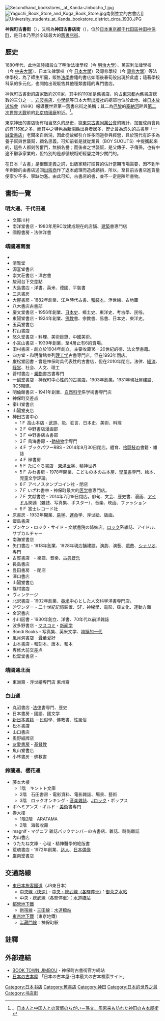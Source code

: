[[File:Secondhand_bookstores,_at_Kanda-Jinbocho_1.jpg|right]]
[[File:Yaguchi_Book_Store_and_Koga_Book_Store.jpg|thumb]]南側並立的古書店]]
[[File:University_students_at_Kanda_bookstore_district_circa_1930.JPG|thumb]] 

'''神保町古書街'''（{{jpn|j=神田神保町古書街|hg=かんだじんぼうちょうこしょがい|rm=Kanda jinbōchō koshogai|f=h}}），又稱為'''神田古書店街'''（{{jpn|j=神田古書店街|hg=かんだこしょてんがい|rm=Kanda koshoten gaiō|f=h}}），位於[[日本|日本]][[東京都|東京都]][[千代田區|千代田區]][[神田神保町|神田神保町]]，是日本乃至於全球最大的[[舊書店街|舊書店街]]。

== 歷史 ==
1880年代，此地區陸續設立了明治法律學校（今 [[明治大學|明治大學]]）、英吉利法律學校（今 [[中央大學_(日本)|中央大學]]）、日本法律學校（今 [[日本大學|日本大學]]）及專修學校（今 [[專修大學|專修大學]]）等法律學校，為了師生所需，販售[[法學|法學]]書籍的書店如雨後春筍般出現於此處；隨著學校科系的多元化，也開始出現販售其他種類書籍的專門書店。

神保町古書街的店家數約200家，其中約110家是舊書店，約占[[東京都區部|東京都內]]舊書店總數的三分之一。[[岩波書店|岩波書店]]、[[小學館|小學館]]等日本大型[[出版社|出版社]]的總部也位於此地。據[[日本放送協會|日本放送協會]]（NHK）報導獲世界第一舊書店街之美稱；其二為[[巴黎|巴黎]]的[[塞納河|塞納河]]畔與[[第二次世界大戰|第二次世界大戰]]前的[[北京|北京]][[琉璃廠|琉璃廠]]附近。<ref>。[http://news.searchina.ne.jp/disp.cgi?y=2009&d=0421&f=column_0421_002.shtml 日本人と中国人との習慣のちがい－孫文、周恩来も訪れた神田の古本屋街] {{Wayback|url=http://news.searchina.ne.jp/disp.cgi?y=2009&d=0421&f=column_0421_002.shtml |date=20090505160128 }}</ref>。

東京神田的書店街有相当悠久的歷史，據[[東京古書同業公會|東京古書同業公會]]的統計，加盟成員會員的有116家之多，而其中之特色為[[新潟縣|新潟縣]]出身者居多，歷史最為悠久的古書屋「[[一誠堂書店|一誠堂書店]]」老闆來自新潟，因此從故鄉引介許多同道參與經營，且於現代有許多為養子幫與世襲幫，顧名思義，可知前者是就從業員（BOY SUOUTS）中提攜起來的，這些人都刻苦奮鬥，無損名譽；而後者之世襲幫，是父傳子、子傳孫，也有中途不繼承家業的，但特別的是都循規蹈矩經營之殊少關門的。

在日本「古書」是很難定義之詞，出版家精打細算的估計當期市場需要，因不到半年剩餘的由書店送回[[出版商|出版商]]作了返本處理而造成虧損，所以，至目前古書店進貨量便寧少不多、寧缺勿濫。由此可知，古書店的書，並不一定是陳年書物。

== 書街一覽 ==
===明大通、千代田通===
*文庫川村
*南洋堂書店 - 1980年用RC改建成現在的店舗、[[建築|建築]]書専門店
*國際書房 - 法律洋書
=== 靖國通南面 ===
*{{link-ja|芳賀書店|芳賀書店}}
*清雅堂 
*源喜堂書店
*崇文荘書店 - 洋古書
*駿河台下交差點
*大島書店 - 洋書、英米、德國、平裝書
*三茶書房
*大屋書房 - 1882年創業、江戶時代古書、[[和裝本|和裝本]]、浮世繪、古地圖
*八木書店古書部
*慶文堂書店 - 1956年創業、[[日本史|日本史]]、鄉土史、東洋史、考古學、民俗。　
*東陽堂書店 - 1924年創業、[[佛教|佛教]]書、宗教書、易書、日本史、東洋史。
*玉英堂書店
*村山書店
*悠久堂書店 - 料理、美術目錄、中國美術。
*小宮山書店 - 1939年創業，至4層止有6的賣場。
*田村書店 - 創立於1904年創立，主要收藏16 - 20世紀的德、法文學書籍。
*四方堂 - 和明倫館並列[[理工学|理工学]]古書専門店，但在1993年閉店。
*巌松堂図書 - 曾是神保町具代表性的古書店，但在2010年閉店。法律、[[経済|経済]]、[[経営|経営]]、社会、人文、理工
*菅村書店 - [[乗物|乗物]]書古書専門　
*一誠堂書店 - 神保町中心性的的古書店。1903年創業。1931年現社屋建設、RC5階建。　
*明倫館書店 - 1941年創業、[[自然科学|自然科学]]系学術書専門店
*神保町交差点
*秦川堂書店
*山陽堂支店
*神田古書中心
**1Ｆ 高山本店 - 武道、能、狂言、日本史、美術、料理
**2Ｆ 中野書店漫画部
**3Ｆ 中野書店古書部  
**3Ｆ 鳥海書房 - -[[動植物|動植物]]学専門
**4Ｆ ブックパワーRBS - 2014年9月30日閉店。體育、[[格闘技|格闘技]]の書籍・雑誌
**4Ｆ 梓書房
**5Ｆ たにぐち書店 - [[東洋医学|東洋医学]]、精神世界
**5Ｆ みわ書房 - 1978年開業、こどもの本の古本屋、[[児童書|児童書]]専門、絵本、児童文学評論。
**6Ｆ アベノスタンプコイン社 - 閉店
**7Ｆ いざわ書林 - 神保町最大的[[医学|医学]]書専門店。
**7Ｆ 文献書院 - 2014年7月19日閉店。俳句、文芸、歴史書、漫画、[[アイドル|アイドル]]関連（雑誌、写真集、ポスター）、音楽、映画、ファッション
**9Ｆ 富士レコード社
*原書房 - 1932年開業、[[易学|易学]]、[[運命|運命]]学、浮世絵、版画。
*飯島書店 
*ブンケン・ロック・サイド - 文献書院の姉妹店。[[ロック_(音楽)|ロック]]系雑誌、アイドル、サブカルチャー
*南海堂書店
*矢口書店 - 1918年創業、1928年現店舗建設。演劇、演藝、戯曲、[[シナリオ|シナリオ]]、専門
*古賀書店　- 樂譜、音樂、[[古典音乐|古典音乐]]
*長島書店
*豊田書房　- 閉店
*澤口書店
*山陽堂書店
*篠村書店
*ヴィンテージ
*北沢書店 - 1902年創業、[[英米|英米]]中心とした人文科学洋書専門店。
*＠ワンダー - 二十世紀記憶装置、SF、神秘學、電影、亞文化、運動方面
*金沢書店
*小川図書 - 1930年創立、洋書、70年代以前洋雑誌
*波多野書店 - [[マスコミ|マスコミ]]・[[新闻学|新闻学]]
*Bondi Books - 写真集、英米文学、[[垮掉的一代|垮掉的一代]]
*風月洞書店 - [[骨董|骨董]]愛好
*山本書店 - 和刻本、唐本、和本　
*専修大前交差点
*松雲堂書店 -

===靖國通北面===
*東洲齋 - 浮世繪専門店 東州齋

===白山通===
*丸沼書店 -[[法律|法律]]書専門、歴史
*日本書房 - 國語、國文学
*[http://www.booktown.co.jp/sns/ 新日本書籍] {{Wayback|url=http://www.booktown.co.jp/sns/ |date=20201101070138 }}－民俗學、佛教書、性風俗
*松本書店
*山口書店
*奧野紙牌店
*[[友愛書房|友愛書房]] - [[基督教|基督教]]
*魚山堂書店
*小林書房 - 佛教書
===鈴蘭通、櫻花通===
*藤本大樓
**1階　キントト文庫
**2階　石田書房 - 電影資料、電影雜誌、場景、藝術 
**3階　ロックオンキング - [[音楽雑誌|音楽雑誌]]、[[日本のロック|Jロック]]・ポップス
*ボヘミアンズ・ギルド - [[美術|美術]]書専門
*壽大樓
**1階2階　ARATAMA 
**2階　海報收藏
*magnif - マグニフ 雑誌バックナンバーの古書店、雜誌、時尚雜誌　
*内山書店 
*うたたね文庫 - 心理・精神醫學的絶版書
*荒魂書店 - 1972年創業、[[达人|达人]]、[[日本偶像|日本偶像]]
*巌南堂書店

== 交通路線 ==
*[[東日本旅客鐵道|東日本旅客鐵道]]（JR東日本）
**[[中央線快速|中央線（快速）]]・[[中央·總武緩行線|中央・總武線（各驛停車）]]：[[御茶之水站|御茶之水站]]
**中央・總武線（各駅停車）：[[水道橋站|水道橋站]]
*[[都營地下鐵|都營地下鐵]]
**[[新宿線_(都營地下鐵)|新宿線]]・[[三田線_(都營地下鐵)|三田線]]：[[水道橋站|水道橋站]]
*[[東京地下鐵|東京地下鐵]]（東京地鐵）
**[[半藏門線|半藏門線]]：神保町駅

==註釋==
{{reflist}}

== 外部連結==
* [http://jimbou.info/ BOOK TOWN JIMBOU] {{Wayback|url=http://jimbou.info/ |date=20210413011823 }} - 神保町古書街官方網站
*[https://web.archive.org/web/20150221101750/http://www2.kosho.or.jp/servlet/top 日本の古本屋] 「日本の古本屋‐日本最大の古本検索サイト」

{{DEFAULTSORT:Kanda-Jinbocho Koshogai}}
[[Category:日本书店|Category:日本书店]]
[[Category:舊書店|Category:舊書店]]
[[Category:神田|Category:神田]]
[[Category:日本的世界之最|Category:日本的世界之最]]
[[Category:书店街|Category:书店街]]